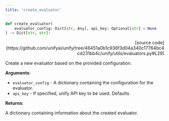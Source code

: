 ```yaml
---
title: 'create_evaluator'
---
```


```python
def create_evaluator(
    evaluator_config: Dict[str, Any], api_key: Optional[str] = None
) -> Dict[str, str]:
```

<p align="right">[source code](https://github.com/unifyai/unify/tree/46451a0b1c936f3d04a340c17764bc4cd231bb4c/unify/utils/evaluators.py#L29)</p>

Create a new evaluator based on the provided configuration.

**Arguments**:

- `evaluator_config` - A dictionary containing the configuration for the evaluator.
- `api_key` - If specified, unify API key to be used. Defaults



**Returns**:

A dictionary containing information about the created evaluator.